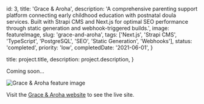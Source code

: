 
  id: 3,
  title: 'Grace & Aroha',
  description: 'A comprehensive parenting support platform connecting early childhood education with postnatal doula services. Built with Strapi CMS and Next.js for optimal SEO performance through static generation and webhook-triggered builds.',
  image: featureImage,
  slug: 'grace-and-aroha',
  tags: ['Next.js', 'Strapi CMS', 'TypeScript', 'PostgreSQL', 'SEO', 'Static Generation', 'Webhooks'],
  status: 'completed',
  priority: 'low',
  completedDate: '2021-06-01',
}

  title: project.title,
  description: project.description,
}


Coming soon...

<Image src={featureImage} alt="Grace & Aroha feature image" />

Visit the <a href="https://graceandaroha.co.nz" target="_blank" rel="noopener noreferrer">Grace & Aroha website</a> to see the live site.